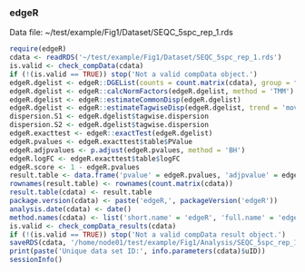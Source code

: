 ### edgeR
Data file: ~/test/example/Fig1/Dataset/SEQC_5spc_rep_1.rds
```r
require(edgeR)
cdata <- readRDS('~/test/example/Fig1/Dataset/SEQC_5spc_rep_1.rds')
is.valid <- check_compData(cdata)
if (!(is.valid == TRUE)) stop('Not a valid compData object.')
edgeR.dgelist <- edgeR::DGEList(counts = count.matrix(cdata), group = factor(sample.annotations(cdata)$condition))
edgeR.dgelist <- edgeR::calcNormFactors(edgeR.dgelist, method = 'TMM')
edgeR.dgelist <- edgeR::estimateCommonDisp(edgeR.dgelist)
edgeR.dgelist <- edgeR::estimateTagwiseDisp(edgeR.dgelist, trend = 'movingave')
dispersion.S1 <- edgeR.dgelist$tagwise.dispersion
dispersion.S2 <- edgeR.dgelist$tagwise.dispersion
edgeR.exacttest <- edgeR::exactTest(edgeR.dgelist)
edgeR.pvalues <- edgeR.exacttest$table$PValue
edgeR.adjpvalues <- p.adjust(edgeR.pvalues, method = 'BH')
edgeR.logFC <- edgeR.exacttest$table$logFC
edgeR.score <- 1 - edgeR.pvalues
result.table <- data.frame('pvalue' = edgeR.pvalues, 'adjpvalue' = edgeR.adjpvalues, 'logFC' = edgeR.logFC, 'score' = edgeR.score, 'dispersion.S1' = dispersion.S1, 'dispersion.S2' = dispersion.S2)
rownames(result.table) <- rownames(count.matrix(cdata))
result.table(cdata) <- result.table
package.version(cdata) <- paste('edgeR,', packageVersion('edgeR'))
analysis.date(cdata) <- date()
method.names(cdata) <- list('short.name' = 'edgeR', 'full.name' = 'edgeR.3.25.10.exact.TMM.movingave.tagwise')
is.valid <- check_compData_results(cdata)
if (!(is.valid == TRUE)) stop('Not a valid compData result object.')
saveRDS(cdata, '/home/node01/test/example/Fig1/Analysis/SEQC_5spc_rep_1_edgeR.exact.rds')
print(paste('Unique data set ID:', info.parameters(cdata)$uID))
sessionInfo()
```

